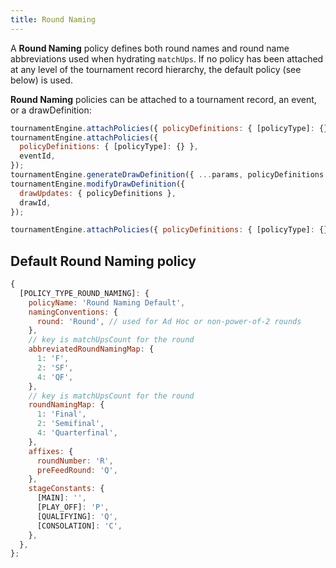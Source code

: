 ```yaml
---
title: Round Naming
---
```


A **Round Naming** policy defines both round names and round name abbreviations used when hydrating `matchUps`.
If no policy has been attached at any level of the tournament record hierarchy, the default policy (see below) is used.

**Round Naming** policies can be attached to a tournament record, an event, or a drawDefinition:

```js
tournamentEngine.attachPolicies({ policyDefinitions: { [policyType]: {} } });
tournamentEngine.attachPolicies({
  policyDefinitions: { [policyType]: {} },
  eventId,
});
tournamentEngine.generateDrawDefinition({ ...params, policyDefinitions });
tournamentEngine.modifyDrawDefinition({
  drawUpdates: { policyDefinitions },
  drawId,
});

tournamentEngine.attachPolicies({ policyDefinitions: { [policyType]: {} } });
```

## Default Round Naming policy

```js
{
  [POLICY_TYPE_ROUND_NAMING]: {
    policyName: 'Round Naming Default',
    namingConventions: {
      round: 'Round', // used for Ad Hoc or non-power-of-2 rounds
    },
    // key is matchUpsCount for the round
    abbreviatedRoundNamingMap: {
      1: 'F',
      2: 'SF',
      4: 'QF',
    },
    // key is matchUpsCount for the round
    roundNamingMap: {
      1: 'Final',
      2: 'Semifinal',
      4: 'Quarterfinal',
    },
    affixes: {
      roundNumber: 'R',
      preFeedRound: 'Q',
    },
    stageConstants: {
      [MAIN]: '',
      [PLAY_OFF]: 'P',
      [QUALIFYING]: 'Q',
      [CONSOLATION]: 'C',
    },
  },
};
```
